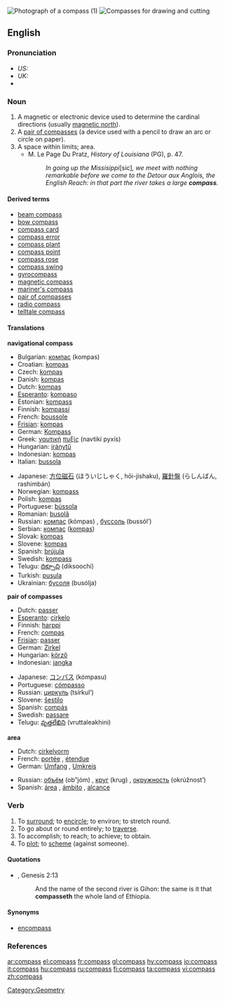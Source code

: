 {{wikipedia}}
[[Image:Compass_in_a_wooden_frame.jpg|thumb|right|Photograph of a compass (1)]]
[[Image:Zirkel.jpg|thumb|Compasses for drawing and cutting]]
==English==

===Pronunciation===
*''US:'' {{SAMPA|/cVm.p{s/}}
*''UK:'' {{IPA|/'kʌmpəs/}}
*{{audio|en-us-compass.ogg|Audio (US)}}

===Noun===
{{en-noun|es}}

# A magnetic or electronic device used to determine the cardinal directions (usually [[magnetic north]]).
# A [[pair of compasses]] (a device used with a pencil to draw an arc or circle on paper).
# A space within limits; area.
#* M. Le Page Du Pratz, ''History of Louisiana'' (PG), p. 47.
#*: ''In going up the Missisippi ''[sic]'', we meet with nothing remarkable before we come to the Detour aux Anglois, the English Reach: in that part the river takes a large '''compass'''.''

====Derived terms====
*[[beam compass]]
*[[bow compass]]
*[[compass card]]
*[[compass error]]
*[[compass plant]]
*[[compass point]]
*[[compass rose]]
*[[compass swing]]
*[[gyrocompass]]
*[[magnetic compass]]
*[[mariner's compass]]
*[[pair of compasses]]
*[[radio compass]]
*[[telltale compass]]

====Translations====
'''navigational compass'''
{{top}}
*Bulgarian: [[компас]] (kompas) {{m}}
*Croatian: [[kompas]] {{m}}
*Czech: [[kompas]] {{m}}
*Danish: [[kompas]] {{c}}
*Dutch: [[kompas]] {{n}}
*[[Esperanto]]: [[kompaso]]
*Estonian: [[kompass]]
*Finnish: [[kompassi]]
*French: [[boussole]] {{f}}
*[[Frisian]]: [[kompas]] {{n}}
*German: [[Kompass]] {{m}}
*Greek: [[ναυτική]] [[πυξίς]] (navtikí pyxís) {{f}}
*Hungarian: [[iránytű]]
*Indonesian: [[kompas]]
*Italian: [[bussola]] {{f}}
{{mid}}
*Japanese: [[方位磁石]] (ほういじしゃく, hōi-jíshaku), [[羅針盤]] (らしんばん, rashimbán)
*Norwegian: [[kompass]] {{c}}
*Polish: [[kompas]] {{m}}
*Portuguese: [[bússola]] {{f}}
*Romanian: [[busolă]] {{f}}
*Russian: [[компас]] (kómpas) {{m}}, [[буссоль]] (bussól’) {{f}}
*Serbian: [[компас]] ([[kompas]]) {{m}}
*Slovak: [[kompas]] {{m}}
*Slovene: [[kompas]] {{m}}
*Spanish: [[brújula]] {{f}}
*Swedish: [[kompass]] {{c}}
*Telugu: [[దిక్సూచి]] (diksoochi)
*Turkish: [[pusula]]
*Ukrainian: [[бусоля]] (busólja) {{m}}
{{bottom}}

'''pair of compasses'''
{{top}}
*Dutch: [[passer]]
*[[Esperanto]]: [[cirkelo]]
*Finnish: [[harppi]]
*French: [[compas]] {{m}}
*[[Frisian]]: [[passer]]
*German: [[Zirkel]] {{m}}
*Hungarian: [[körző]]
*Indonesian: [[jangka]]
{{mid}}
*Japanese: [[コンパス]] (kómpasu)
*Portuguese: [[cómpasso]] {{m}}
*Russian: [[циркуль]] (tsírkul’) {{m}}
*Slovene: [[šestilo]] {{n}}
*Spanish: [[compás]] {{m}}
*Swedish: [[passare]] {{c}}
*Telugu: [[వృత్తలేఖిని]] (vruttaleakhini)
{{bottom}}

'''area'''
{{top}}
*Dutch: [[cirkelvorm]]
*French: [[portée]] {{f}}, [[étendue]] {{f}}
*German: [[Umfang]] {{m}}, [[Umkreis]] {{m}}
{{mid}}
*Russian: [[объём]] (ob”jóm) {{m}}, [[круг]] (krug) {{m}}, [[окружность]] (okrúžnost’) {{f}}
*Spanish: [[área]] {{f}}, [[ámbito]] {{m}}, [[alcance]] {{m}}
{{bottom}}

===Verb===
{{en-verb|compass|es}}

# To [[surround]]; to [[encircle]]; to environ; to stretch round.
# To go about or round entirely; to [[traverse]].
# To accomplish; to reach; to achieve; to obtain.
# To [[plot]]; to [[scheme]] (against someone).

====Quotations====
*{{RQ:Authorized Version}}, Genesis 2:13
*: And the name of the second river is Gihon: the same is it that '''compasseth''' the whole land of Ethiopia.

====Synonyms====
*[[encompass]]

===References===
{{R:Century 1911}}
{{R:Webster 1913}}

[[Category:Geometry]]

[[ar:compass]]
[[el:compass]]
[[fr:compass]]
[[gl:compass]]
[[hy:compass]]
[[io:compass]]
[[it:compass]]
[[hu:compass]]
[[ru:compass]]
[[fi:compass]]
[[ta:compass]]
[[vi:compass]]
[[zh:compass]]